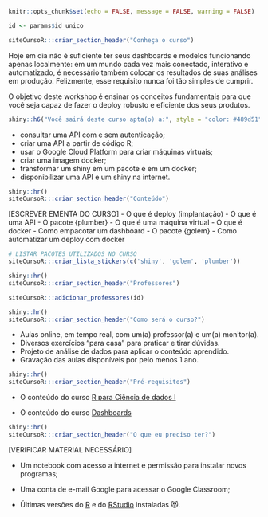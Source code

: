 ```r
knitr::opts_chunk$set(echo = FALSE, message = FALSE, warning = FALSE)

id <- params$id_unico
```

```r
siteCursoR:::criar_section_header("Conheça o curso")
```

Hoje em dia não é suficiente ter seus dashboards e modelos funcionando apenas localmente: em um mundo cada vez mais conectado, interativo e automatizado, é necessário também colocar os resultados de suas análises em produção. Felizmente, esse requisito nunca foi tão simples de cumprir.

O objetivo deste workshop é ensinar os conceitos fundamentais para que você seja capaz de fazer o deploy robusto e eficiente dos seus produtos.


```r
shiny::h6("Você sairá deste curso apta(o) a:", style = "color: #489d51")
```


::: {.voce-saira}
- consultar uma API com e sem autenticação;
- criar uma API a partir de código R;
- usar o Google Cloud Platform para criar máquinas virtuais;
- criar uma imagem docker;
- transformar um shiny em um pacote e em um docker;
- disponibilizar uma API e um shiny na internet.
:::


```r
shiny::hr()
siteCursoR:::criar_section_header("Conteúdo")
```

::: {.row}

:::: {.column-esq}
[ESCREVER EMENTA DO CURSO]
- O que é deploy (implantação)
- O que é uma API
- O pacote {plumber}
- O que é uma máquina virtual
- O que é docker
- Como empacotar um dashboard
- O pacote {golem}
- Como automatizar um deploy com docker
::::

:::: {.column-dir}

::::: {.row .justify-content-center}
```r
# LISTAR PACOTES UTILIZADOS NO CURSO
siteCursoR:::criar_lista_stickers(c('shiny', 'golem', 'plumber'))
```
:::::

:::: 

:::


```r
shiny::hr()
siteCursoR:::criar_section_header("Professores")
```

```r
siteCursoR:::adicionar_professores(id)
```

```r
shiny::hr()
siteCursoR:::criar_section_header("Como será o curso?")
```

- Aulas online, em tempo real, com um(a) professor(a) e um(a) monitor(a). 
- Diversos exercícios "para casa" para praticar e tirar dúvidas.
- Projeto de análise de dados para aplicar o conteúdo aprendido.
- Gravação das aulas disponíveis por pelo menos 1 ano.

```r
shiny::hr()
siteCursoR:::criar_section_header("Pré-requisitos") 
```

- O conteúdo do curso [R para Ciência de dados I](https://www.curso-r.com/cursos/r4ds-1)

- O conteúdo do curso [Dashboards](https://www.curso-r.com/cursos/dashboards/)

```r
shiny::hr()
siteCursoR:::criar_section_header("O que eu preciso ter?")
```

[VERIFICAR MATERIAL NECESSÁRIO]

- Um notebook com acesso a internet e permissão para instalar novos programas;

- Uma conta de e-mail Google para acessar o Google Classroom;

-  Últimas versões do [R](https://cran.r-project.org/) e do [RStudio](https://www.rstudio.com/products/rstudio/download/) instaladas &#128571;.
